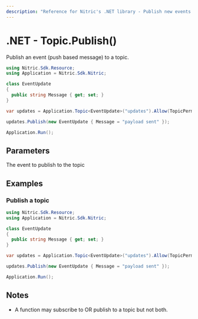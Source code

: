 ```yaml
---
description: "Reference for Nitric's .NET library - Publish new events to the topic."
---
```


# .NET - Topic.Publish()

Publish an event (push based message) to a topic.

```csharp
using Nitric.Sdk.Resource;
using Application = Nitric.Sdk.Nitric;

class EventUpdate
{
  public string Message { get; set; }
}

var updates = Application.Topic<EventUpdate>("updates").Allow(TopicPermission.Publish);

updates.Publish(new EventUpdate { Message = "payload sent" });

Application.Run();
```

## Parameters

<Properties>
  <Property name="event" required type="T">
    The event to publish to the topic
  </Property>
</Properties>

## Examples

### Publish a topic

```csharp
using Nitric.Sdk.Resource;
using Application = Nitric.Sdk.Nitric;

class EventUpdate
{
  public string Message { get; set; }
}

var updates = Application.Topic<EventUpdate>("updates").Allow(TopicPermission.Publish);

updates.Publish(new EventUpdate { Message = "payload sent" });

Application.Run();
```

## Notes

- A function may subscribe to OR publish to a topic but not both.
